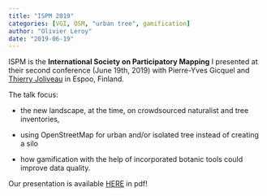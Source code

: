 ```yaml
---
title: "ISPM 2019"
categories: [VGI, OSM, "urban tree", gamification]
author: "Olivier Leroy"
date: "2019-06-19"
---
```


ISPM is the **International Society on Participatory Mapping** I presented at their second conference (June 19th, 2019) with  Pierre-Yves Gicquel and [Thierry Joliveau](https://mondegeonumerique.wordpress.com/qui/) in Espoo, Finland.  

The talk focus:

-  the new landscape, at the time, on crowdsourced naturalist and tree inventories, 

- using OpenStreetMap for urban and/or isolated tree instead of creating a silo 

- how gamification with the help of incorporated botanic tools could improve data quality. 

Our presentation is available [HERE](https://codeberg.org/defuneste/presentations/src/branch/main/ISPM_albiziapp_2019/ISPM_albiziapp.pdf) in pdf!
